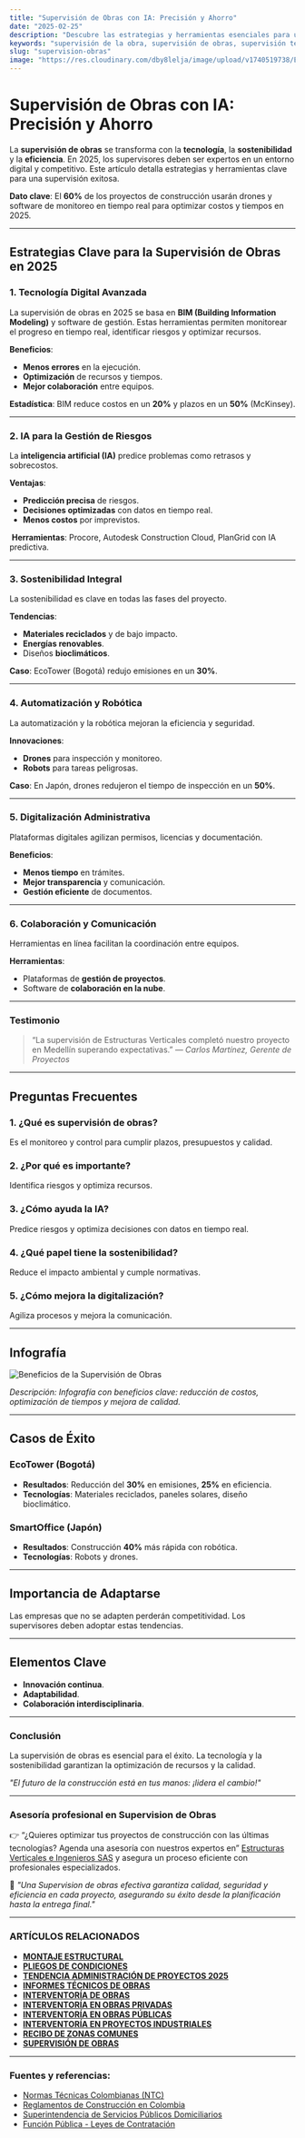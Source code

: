 ```yaml
---
title: "Supervisión de Obras con IA: Precisión y Ahorro"
date: "2025-02-25"
description: "Descubre las estrategias y herramientas esenciales para una supervisión eficiente de obras en 2025. Optimiza tus proyectos con tecnología avanzada."
keywords: "supervisión de la obra, supervisión de obras, supervisión técnica de obra, consultoria de obras, interventoria de obras, supervisor técnico de obra, supervisión de construcción, supervisión administrativa de obra, gestión de obras, planificación de proyectos de construcción, construcción eficiente, construcción sostenible, construcción 2025, gestión de riesgos en construcción, digitalización en la construcción, innovación en construcción, automatización y robótica en obras, drones para supervisión de obras, software para gestión de obras, herramientas digitales para la construcción, inteligencia artificial en construcción, tecnologías para supervisión de proyectos"
slug: "supervision-obras"
image: "https://res.cloudinary.com/dby8lelja/image/upload/v1740519738/Estructuras%20Verticales%20e%20Ingenieros%20SAS/Imagenes%20Blog/Supervisi%C3%B3n_de_Obras_con_IA_Precisi%C3%B3n_y_Ahorro_bgqjam.webp"
---
```


# Supervisión de Obras con IA: Precisión y Ahorro

La **supervisión de obras** se transforma con la **tecnología**, la **sostenibilidad** y la **eficiencia**. En 2025, los supervisores deben ser expertos en un entorno digital y competitivo. Este artículo detalla estrategias y herramientas clave para una supervisión exitosa.

 **Dato clave**: El **60%** de los proyectos de construcción usarán drones y software de monitoreo en tiempo real para optimizar costos y tiempos en 2025.

---

## Estrategias Clave para la Supervisión de Obras en 2025

### 1. **Tecnología Digital Avanzada**

La supervisión de obras en 2025 se basa en **BIM (Building Information Modeling)** y software de gestión. Estas herramientas permiten monitorear el progreso en tiempo real, identificar riesgos y optimizar recursos.

**Beneficios**:

* **Menos errores** en la ejecución.
* **Optimización** de recursos y tiempos.
* **Mejor colaboración** entre equipos.

 **Estadística**: BIM reduce costos en un **20%** y plazos en un **50%** (McKinsey).

---

### 2. **IA para la Gestión de Riesgos**

La **inteligencia artificial (IA)** predice problemas como retrasos y sobrecostos.

**Ventajas**:

* **Predicción precisa** de riesgos.
* **Decisiones optimizadas** con datos en tiempo real.
* **Menos costos** por imprevistos.

️ **Herramientas**: Procore, Autodesk Construction Cloud, PlanGrid con IA predictiva.

---

### 3. **Sostenibilidad Integral**

La sostenibilidad es clave en todas las fases del proyecto.

**Tendencias**:

* **Materiales reciclados** y de bajo impacto.
* **Energías renovables**.
* Diseños **bioclimáticos**.

 **Caso**: EcoTower (Bogotá) redujo emisiones en un **30%**.

---

### 4. **Automatización y Robótica**

La automatización y la robótica mejoran la eficiencia y seguridad.

**Innovaciones**:

* **Drones** para inspección y monitoreo.
* **Robots** para tareas peligrosas.

 **Caso**: En Japón, drones redujeron el tiempo de inspección en un **50%**.

---

### 5. **Digitalización Administrativa**

Plataformas digitales agilizan permisos, licencias y documentación.

**Beneficios**:

* **Menos tiempo** en trámites.
* **Mejor transparencia** y comunicación.
* **Gestión eficiente** de documentos.

---

### 6. **Colaboración y Comunicación**

Herramientas en línea facilitan la coordinación entre equipos.

**Herramientas**:

* Plataformas de **gestión de proyectos**.
* Software de **colaboración en la nube**.

---

### Testimonio

> “La supervisión de Estructuras Verticales completó nuestro proyecto en Medellín superando expectativas.” — *Carlos Martínez, Gerente de Proyectos*

---

## Preguntas Frecuentes

### 1. ¿Qué es supervisión de obras?

Es el monitoreo y control para cumplir plazos, presupuestos y calidad.

### 2. ¿Por qué es importante?

Identifica riesgos y optimiza recursos.

### 3. ¿Cómo ayuda la IA?

Predice riesgos y optimiza decisiones con datos en tiempo real.

### 4. ¿Qué papel tiene la sostenibilidad?

Reduce el impacto ambiental y cumple normativas.

### 5. ¿Cómo mejora la digitalización?

Agiliza procesos y mejora la comunicación.

---

## Infografía

![Beneficios de la Supervisión de Obras](https://res.cloudinary.com/dby8lelja/image/upload/v1740519976/Estructuras%20Verticales%20e%20Ingenieros%20SAS/Imagenes%20Blog/Supervisi%C3%B3n_de_Obras_con_IA_infografia_gls9nn.webp)

*Descripción: Infografía con beneficios clave: reducción de costos, optimización de tiempos y mejora de calidad.*

---

## Casos de Éxito

### **EcoTower (Bogotá)**

* **Resultados**: Reducción del **30%** en emisiones, **25%** en eficiencia.
* **Tecnologías**: Materiales reciclados, paneles solares, diseño bioclimático.

### **SmartOffice (Japón)**

* **Resultados**: Construcción **40%** más rápida con robótica.
* **Tecnologías**: Robots y drones.

---

## Importancia de Adaptarse

Las empresas que no se adapten perderán competitividad. Los supervisores deben adoptar estas tendencias.

---

## Elementos Clave

* **Innovación continua**.
* **Adaptabilidad**.
* **Colaboración interdisciplinaria**.

---

### Conclusión

La supervisión de obras es esencial para el éxito. La tecnología y la sostenibilidad garantizan la optimización de recursos y la calidad.

 *"El futuro de la construcción está en tus manos: ¡lidera el cambio!"*

---

### Asesoría profesional en Supervision de Obras

👉 “¿Quieres optimizar tus proyectos de construcción con las últimas tecnologías? Agenda una asesoría con nuestros expertos en” [Estructuras Verticales e Ingenieros SAS](https://www.estructurasverticales.com/) y asegura un proceso eficiente con profesionales especializados.

📢 *"Una Supervision de obras efectiva garantiza calidad, seguridad y eficiencia en cada proyecto, asegurando su éxito desde la planificación hasta la entrega final."*

---

###  ARTÍCULOS RELACIONADOS

- **[MONTAJE ESTRUCTURAL](https://www.estructurasverticales.com/blog/montaje-estructural-construccion)**  
- **[PLIEGOS DE CONDICIONES](https://www.estructurasverticales.com/blog/elaboracion-pliegos-condiciones)**  
- **[TENDENCIA ADMINISTRACIÓN DE PROYECTOS 2025](https://www.estructurasverticales.com/blog/administracion-proyectos-construccion)**  
- **[INFORMES TÉCNICOS DE OBRAS](https://www.estructurasverticales.com/blog/informes-tecnicos-obras)**  
- **[INTERVENTORÍA DE OBRAS](https://www.estructurasverticales.com/blog/interventoria-obras-colombia)**  
- **[INTERVENTORÍA EN OBRAS PRIVADAS](https://www.estructurasverticales.com/blog/interventoria-obras-privadas)**  
- **[INTERVENTORÍA EN OBRAS PÚBLICAS](https://www.estructurasverticales.com/blog/interventoria-obras-publicas)**  
- **[INTERVENTORÍA EN PROYECTOS INDUSTRIALES](https://www.estructurasverticales.com/blog/interventoria-proyectos-industriales)**  
- **[RECIBO DE ZONAS COMUNES](https://www.estructurasverticales.com/blog/recibo-zonas-comunes-ph)**  
- **[SUPERVISIÓN DE OBRAS](https://www.estructurasverticales.com/blog/supervision-obras-construccion)**  


---

###  **Fuentes y referencias:**

* [Normas Técnicas Colombianas (NTC)](https://www.icontec.org/)
* [Reglamentos de Construcción en Colombia](https://www.minvivienda.gov.co/)
* [Superintendencia de Servicios Públicos Domiciliarios](https://www.superservicios.gov.co/)
* [Función Pública - Leyes de Contratación](https://www.funcionpublica.gov.co/)